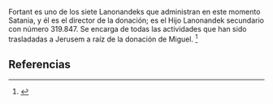 Fortant es uno de los siete Lanonandeks que administran en este momento Satania, y él es el director de la donación; es el Hijo Lanonandek secundario con número 319.847. Se encarga de todas las actividades que han sido trasladadas a Jerusem a raíz de la donación de Miguel. <ref name="n0">{{lib|LU|45|3|7}}</ref> 

== Referencias ==

<references/>
